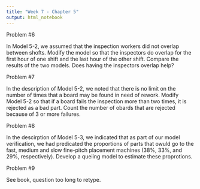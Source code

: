 ```yaml
---
title: "Week 7 - Chapter 5"
output: html_notebook
---
```


Problem #6

In Model 5-2, we assumed that the inspection workers did not overlap between shofts. Modify the model so that the inspectors do overlap for the first hour of one shift and the last hour of the other shift. Compare the results of the two models. Does having the inspectors overlap help?

Problem #7

In the description of Model 5-2, we noted that there is no limit on the number of times that a board may be found in need of rework. Modify Model 5-2 so that if a board fails the inspection more than two times, it is rejected as a bad part. Count the number of obards that are rejected because of 3 or more failures. 

Problem #8 

In the descirption of Model 5-3, we indicated that as part of our model verification, we had predicated the proportions of parts that owuld go to the fast, medium and slow fine-pitch placement machines (38%, 33%, and 29%, respectively). Develop a queiing model to estimate these proprotions. 

Problem #9

See book, question too long to retype. 

